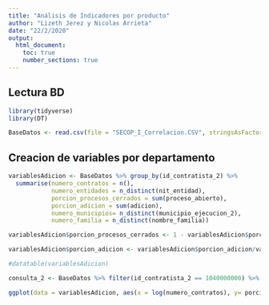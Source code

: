 ```yaml
---
title: "Análisis de Indicadores por producto"
author: "Lizeth Jerez y Nicolas Arrieta"
date: "22/2/2020"
output: 
  html_document:
    toc: true
    number_sections: true
---
```


## Lectura BD

```r
library(tidyverse)
library(DT)
```

```r
BaseDatos <- read.csv(file = "SECOP_I_Correlacion.CSV", stringsAsFactors = FALSE)
```


## Creacion de variables por departamento

```r
variablesAdicion <- BaseDatos %>% group_by(id_contratista_2) %>% 
  summarise(numero_contratos = n(), 
            numero_entidades = n_distinct(nit_entidad),
            porcion_procesos_cerrados = sum(proceso_abierto),
            porcion_adicion = sum(adicion),
            numero_municipios= n_distinct(municipio_ejecucion_2),
            numero_familia = n_distinct(nombre_familia))

variablesAdicion$porcion_procesos_cerrados <- 1 - variablesAdicion$porcion_procesos_cerrados/variablesAdicion$numero_contratos

variablesAdicion$porcion_adicion <- variablesAdicion$porcion_adicion/variablesAdicion$numero_contratos

#datatable(variablesAdicion)
```


```r
consulta_2 <- BaseDatos %>% filter(id_contratista_2 == 1040000000) %>% group_by(nombre_familia, nombre_grupo, nom_contratista, municipio_ejecucion) %>% summarise(numero_contrato = n())
```

```r
ggplot(data = variablesAdicion, aes(x = log(numero_contratos), y= porcion_adicion)) + geom_point()
```






